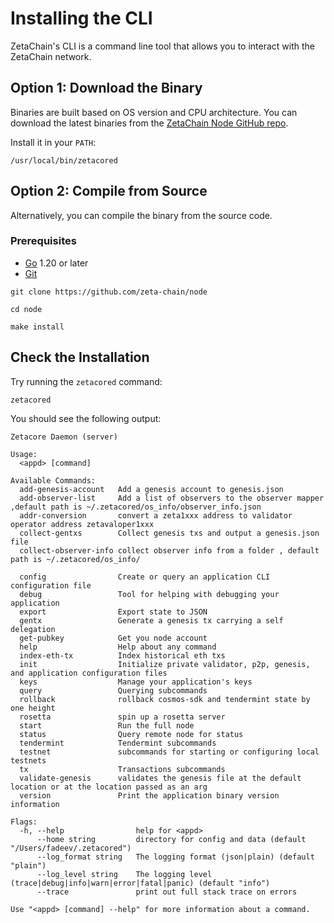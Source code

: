 # Installing the CLI

ZetaChain's CLI is a command line tool that allows you to interact with the
ZetaChain network.

## Option 1: Download the Binary

Binaries are built based on OS version and CPU architecture. You can download
the latest binaries from the
[ZetaChain Node GitHub repo](https://github.com/zeta-chain/node/releases).

Install it in your `PATH`:

```
/usr/local/bin/zetacored
```

## Option 2: Compile from Source

Alternatively, you can compile the binary from the source code.

### Prerequisites

- [Go](https://golang.org/doc/install) 1.20 or later
- [Git](https://git-scm.com/downloads)

```
git clone https://github.com/zeta-chain/node

cd node

make install
```

## Check the Installation

Try running the `zetacored` command:

```
zetacored
```

You should see the following output:

```
Zetacore Daemon (server)

Usage:
  <appd> [command]

Available Commands:
  add-genesis-account   Add a genesis account to genesis.json
  add-observer-list     Add a list of observers to the observer mapper ,default path is ~/.zetacored/os_info/observer_info.json
  addr-conversion       convert a zeta1xxx address to validator operator address zetavaloper1xxx
  collect-gentxs        Collect genesis txs and output a genesis.json file
  collect-observer-info collect observer info from a folder , default path is ~/.zetacored/os_info/

  config                Create or query an application CLI configuration file
  debug                 Tool for helping with debugging your application
  export                Export state to JSON
  gentx                 Generate a genesis tx carrying a self delegation
  get-pubkey            Get you node account
  help                  Help about any command
  index-eth-tx          Index historical eth txs
  init                  Initialize private validator, p2p, genesis, and application configuration files
  keys                  Manage your application's keys
  query                 Querying subcommands
  rollback              rollback cosmos-sdk and tendermint state by one height
  rosetta               spin up a rosetta server
  start                 Run the full node
  status                Query remote node for status
  tendermint            Tendermint subcommands
  testnet               subcommands for starting or configuring local testnets
  tx                    Transactions subcommands
  validate-genesis      validates the genesis file at the default location or at the location passed as an arg
  version               Print the application binary version information

Flags:
  -h, --help                help for <appd>
      --home string         directory for config and data (default "/Users/fadeev/.zetacored")
      --log_format string   The logging format (json|plain) (default "plain")
      --log_level string    The logging level (trace|debug|info|warn|error|fatal|panic) (default "info")
      --trace               print out full stack trace on errors

Use "<appd> [command] --help" for more information about a command.
```
